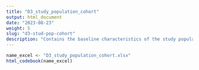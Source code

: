 ```yaml
---
title: "D3_study_population_cohort"
output: html_document
date: "2023-08-23"
weight: 5
slug: "d3-stud-pop-cohort"
description: "Contains the baseline characteristics of the study population, for the cohort study"
---
```


```r
name_excel <- "D3_study_population_cohort.xlsx"
html_codebook(name_excel)
```
